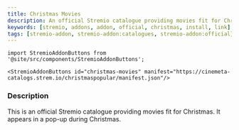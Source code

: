 ```yaml
---
title: Christmas Movies
description: An official Stremio catalogue providing movies fit for Christmas.
keywords: [stremio, addons, addon, official, christmas, install, link]
tags: [stremio-addon, stremio-addon:catalogues, stremio-addon:official]
---
```


```mdx-code-block
import StremioAddonButtons from '@site/src/components/StremioAddonButtons';

<StremioAddonButtons id="christmas-movies" manifest="https://cinemeta-catalogs.strem.io/christmaspopular/manifest.json"/>
```

<h3>Description</h3>

This is an official Stremio catalogue providing movies fit for Christmas. It appears in a pop-up during Christmas.
